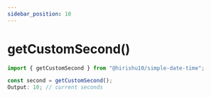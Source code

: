 ```yaml
---
sidebar_position: 10
---
```


# getCustomSecond()

```jsx
import { getCustomSecond } from "@hirishu10/simple-date-time";
```

```jsx
const second = getCustomSecond();
Output: 10; // current seconds
```
